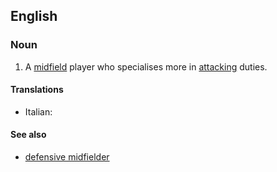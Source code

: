 ==English==

===Noun===
{{wikipedia|Midfielder#Attacking midfielder|attacking midfielder}}
{{en-noun|sg=[[attacking]] [[midfielder]]}}

# {{soccer}} A [[midfield]] player who specialises more in [[attacking]] duties.

====Translations====
{{trans-top| midfield player}}
* Italian: {{t-|it|trequartista|m|f}}
{{trans-mid}}
{{trans-bottom}}

====See also====
* [[defensive midfielder]]